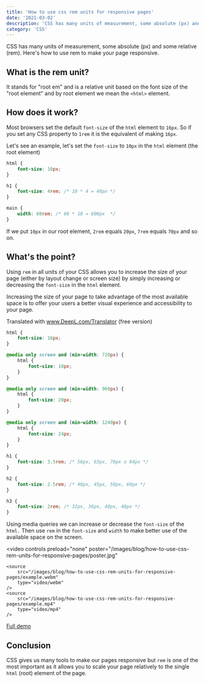```yaml
---
title: 'How to use css rem units for responsive pages'
date: '2021-03-02'
description: 'CSS has many units of measurement, some absolute (px) and some relative (rem). Here  is how to use rem to make your page responsive'
category: 'CSS'
---
```


CSS has many units of measurement, some absolute (px) and some relative (rem). Here's how to use rem to make your page responsive.

## What is the rem unit?

It stands for "root em" and is a relative unit based on the font size of the "root element" and by root element we mean the `<html>` element.

## How does it work?

Most browsers set the default `font-size` of the `html` element to `16px`. So if you set any CSS property to `1rem` it is the equivalent of making `16px`.

Let's see an example, let's set the `font-size` to `10px` in the `html` element (the root element)

```css
html {
    font-size: 10px;
}

h1 {
    font-size: 4rem; /* 10 * 4 = 40px */
}

main {
    width: 60rem; /* 60 * 10 = 600px  */
}
```

If we put `10px` in our root element, `2rem` equals `20px`, `7rem` equals `70px` and so on.

## What's the point?

Using `rem` in all units of your CSS allows you to increase the size of your page (either by layout change or screen size) by simply increasing or decreasing the `font-size` in the `html` element.

Increasing the size of your page to take advantage of the most available space is to offer your users a better visual experience and accessibility to your page.

Translated with www.DeepL.com/Translator (free version)

```css
html {
    font-size: 16px;
}

@media only screen and (min-width: 720px) {
    html {
        font-size: 18px;
    }
}

@media only screen and (min-width: 960px) {
    html {
        font-size: 20px;
    }
}

@media only screen and (min-width: 1240px) {
    html {
        font-size: 24px;
    }
}

h1 {
    font-size: 3.5rem; /* 56px, 63px, 70px o 84px */
}

h2 {
    font-size: 2.5rem; /* 40px, 45px, 50px, 60px */
}

h3 {
    font-size: 2rem; /* 32px, 36px, 40px, 48px */
}
```

Using media queries we can increase or decrease the `font-size` of the `html.` Then use `rem` in the `font-size` and `width` to make better use of the available space on the screen.

<video
    controls
    preload="none"
    poster="/images/blog/how-to-use-css-rem-units-for-responsive-pages/poster.jpg"
>
    <source
        src="/images/blog/how-to-use-css-rem-units-for-responsive-pages/example.webm"
        type="video/webm"
    />
    <source
        src="/images/blog/how-to-use-css-rem-units-for-responsive-pages/example.mp4"
        type="video/mp4"
    />
</video>

[Full demo](https://codepen.io/fmontes/pen/LYbQQpv)

## Conclusion

CSS gives us many tools to make our pages responsive but `rem` is one of the most important as it allows you to scale your page relatively to the single `html` (root) element of the page.
